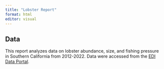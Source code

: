```yaml
---
title: "Lobster Report"
format: html
editor: visual
---
```


## Data
This report analyzes data on lobster abundance, size, and fishing pressure in Southern California from 2012-2022. Data were accessed from the [EDI Data Portal](https://doi.org/10.6073/pasta/25aa371650a671bafad64dd25a39ee18).